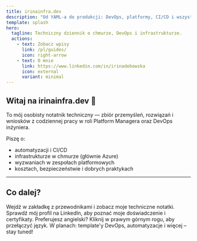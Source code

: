 ```yaml
---
title: irinainfra.dev
description: "Od YAML-a do produkcji: DevOps, platformy, CI/CD i wszystko, czego się uczę po drodze."
template: splash
hero:
  tagline: Techniczny dziennik o chmurze, DevOps i infrastrukturze.
  actions:
    - text: Zobacz wpisy
      link: /pl/guides/
      icon: right-arrow
    - text: O mnie
      link: https://www.linkedin.com/in/irinadebowska
      icon: external
      variant: minimal
---
```



## Witaj na irinainfra.dev 👋

To mój osobisty notatnik techniczny — zbiór przemyśleń, rozwiązań i wniosków z codziennej pracy w roli Platform Managera oraz DevOps inżyniera.

Piszę o:
- automatyzacji i CI/CD
- infrastrukturze w chmurze (głównie Azure)
- wyzwaniach w zespołach platformowych
- kosztach, bezpieczeństwie i dobrych praktykach

---

## Co dalej?

<CardGrid stagger>
  <Card title="Poznaj wpisy" icon="folder">
    Wejdź w zakładkę z przewodnikami i zobacz moje techniczne notatki.
  </Card>
  <Card title="Kim jestem?" icon="user">
    Sprawdź mój profil na LinkedIn, aby poznać moje doświadczenie i certyfikaty.
  </Card>
  <Card title="Wersja angielska" icon="translate">
    Preferujesz angielski? Kliknij w prawym górnym rogu, aby przełączyć język.
  </Card>
  <Card title="Rozszerzenia bloga" icon="rocket">
    W planach: template'y DevOps, automatyzacje i więcej – stay tuned!
  </Card>
</CardGrid>
